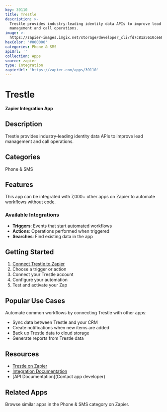 ```yaml
---
key: 39110
title: Trestle
description: >-
  Trestle provides industry-leading identity data APIs to improve lead
  management and call operations.
image: >-
  https://zapier-images.imgix.net/storage/developer_cli/fd7c81a5610ce680b6cae62386f8da43.png?auto=format%2Ccompress&ixlib=python-3.0.0&q=50
hexColor: '#000000'
categories: Phone & SMS
apiUrl: ''
collection: Apps
source: zapier
type: Integration
zapierUrl: 'https://zapier.com/apps/39110'
---
```

# Trestle

**Zapier Integration App**

## Description

Trestle provides industry-leading identity data APIs to improve lead management and call operations.

## Categories

Phone & SMS

## Features

This app can be integrated with 7,000+ other apps on Zapier to automate workflows without code.

### Available Integrations

- **Triggers**: Events that start automated workflows
- **Actions**: Operations performed when triggered
- **Searches**: Find existing data in the app

## Getting Started

1. [Connect Trestle to Zapier](https://zapier.com/apps/39110)
2. Choose a trigger or action
3. Connect your Trestle account
4. Configure your automation
5. Test and activate your Zap

## Popular Use Cases

Automate common workflows by connecting Trestle with other apps:

- Sync data between Trestle and your CRM
- Create notifications when new items are added
- Back up Trestle data to cloud storage
- Generate reports from Trestle data

## Resources

- [Trestle on Zapier](https://zapier.com/apps/39110)
- [Integration Documentation](https://zapier.com/apps/39110/integrations)
- [API Documentation](Contact app developer)

## Related Apps

Browse similar apps in the Phone & SMS category on Zapier.
